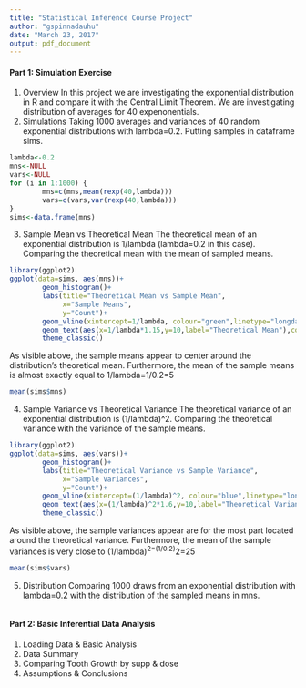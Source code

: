 ```yaml
---
title: "Statistical Inference Course Project"
author: "gspinnadauhu"
date: "March 23, 2017"
output: pdf_document
---
```


#### Part 1: Simulation Exercise
1. Overview
In this project we are investigating the exponential distribution in R and compare it with the Central Limit Theorem. We are investigating distribution of averages for 40 expenonentials.
2. Simulations
Taking 1000 averages and variances of 40 random exponential distributions with lambda=0.2. Putting samples in dataframe sims.
```r
lambda<-0.2
mns<-NULL
vars<-NULL
for (i in 1:1000) {
        mns=c(mns,mean(rexp(40,lambda)))
        vars=c(vars,var(rexp(40,lambda)))
}
sims<-data.frame(mns)
```
3. Sample Mean vs Theoretical Mean
The theoretical mean of an exponential distribution is 1/lambda (lambda=0.2 in this case).
Comparing the theoretical mean with the mean of sampled means.
```r
library(ggplot2)
ggplot(data=sims, aes(mns))+
        geom_histogram()+
        labs(title="Theoretical Mean vs Sample Mean",
             x="Sample Means",
             y="Count")+
        geom_vline(xintercept=1/lambda, colour="green",linetype="longdash", size=1)+
        geom_text(aes(x=1/lambda*1.15,y=10,label="Theoretical Mean"),color="green")+
        theme_classic()
```
As visible above, the sample means appear to center around the distribution's theoretical mean.
Furthermore, the mean of the sample means is almost exactly equal to 1/lambda=1/0.2=5
```r
mean(sims$mns)
```
4. Sample Variance vs Theoretical Variance
The theoretical variance of an exponential distribution is (1/lambda)^2. Comparing the theoretical variance with the variance of the sample means.
```r
library(ggplot2)
ggplot(data=sims, aes(vars))+
        geom_histogram()+
        labs(title="Theoretical Variance vs Sample Variance",
             x="Sample Variances",
             y="Count")+
        geom_vline(xintercept=(1/lambda)^2, colour="blue",linetype="longdash", size=1)+
        geom_text(aes(x=(1/lambda)^2*1.6,y=10,label="Theoretical Variance"),color="blue")+
        theme_classic()
```
As visible above, the sample variances appear are for the most part located around the theoretical variance.
Furthermore, the mean of the sample variances is very close to (1/lambda)^2=(1/0.2)^2=25
```r
mean(sims$vars)
```


5. Distribution
Comparing 1000 draws from an exponential distribution with lambda=0.2 with the distribution of the sampled means in mns.
```r

```

#### Part 2: Basic Inferential Data Analysis
1. Loading Data & Basic Analysis
2. Data Summary
3. Comparing Tooth Growth by supp & dose
4. Assumptions & Conclusions